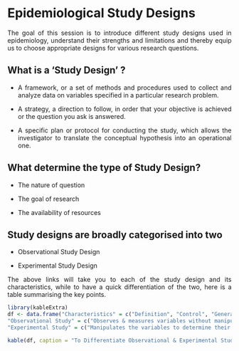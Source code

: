 
# Epidemiological Study Designs

::: {style="text-align:justify"}

The goal of this session is to introduce different study designs used in epidemiology, understand their strengths and limitations and thereby equip us to choose appropriate designs for various research questions.

:::

## What is a 'Study Design' ?

::: {style="text-align:justify"}

-   A framework, or a set of methods and procedures used to collect and analyze data on variables specified in a particular research problem.

-   A strategy, a direction to follow, in order that your objective is achieved or the question you ask is answered.

-   A specific plan or protocol for conducting the study, which allows the investigator to translate the conceptual hypothesis into an operational one.

:::

## What determine the type of Study Design?

::: {style="text-align:justify"}

-   The nature of question

-   The goal of research

-   The availability of resources

:::

## Study designs are broadly categorised into two

::: {style="text-align:justify"}

-   Observational Study Design

-   Experimental Study Design

The above links will take you to each of the study design and its characteristics, while to have a quick differentiation of the two, here is a table summarising the key points.

```r
library(kableExtra)
df <- data.frame("Characteristics" = c("Definition", "Control", "Generalisable", "Feasibility"),
"Observational Study" = c("Observes & measures variables without manipulating them", "Limited control over extraneous variables or confounders","May not be generalised","Less expensive, less time consuming, easy to conduct"),
"Experimental Study" = c("Manipulates the variables to determine their effect on another", "Strict control over variables by process of randomisation", "May be generalised","Expensive, time consuming, complex conduct"))

kable(df, caption = "To Differentiate Observational & Experimental Study Design")


```

:::